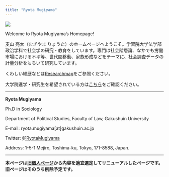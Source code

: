 ```yaml
---
title: "Ryota Mugiyama"
---
```


![](images/IMG_3657-edited-1536x960.png)

Welcome to Ryota Mugiyama's Homepage!

麦山 亮太（むぎやま りょうた）のホームページへようこそ。学習院大学法学部政治学科で社会学の研究・教育をしています。専門は社会階層論、なかでも労働市場における不平等、世代間移動、家族形成などをテーマに、社会調査データの計量分析をもちいて研究しています。

くわしい経歴などは[Researchmap](https://researchmap.jp/mugiyama)をご参照ください。

大学院進学・研究生を希望されている方は[こちら](students.html)をご確認ください。

***

**Ryota Mugiyama**

Ph.D in Sociology

Department of Political Studies, Faculty of Law, Gakushuin University

E-mail: ryota.mugiyama\[at\]gakushuin.ac.jp

Twitter: [\@RyotaMugiyama](https://twitter.com/RyotaMugiyama)

Address: 1-5-1 Mejiro, Toshima-ku, Tokyo, 171-8588, Japan.

***


**本ページは[旧個人ページ](https://ryotamugiyama.com)から内容を適宜選定してリニューアルしたページです。旧ページはそのうち削除予定です。**
